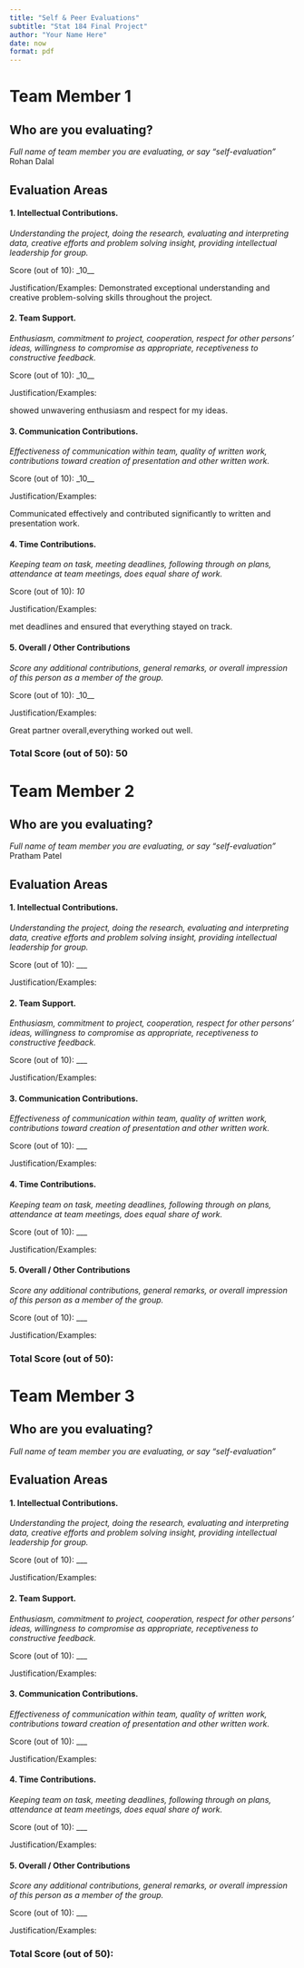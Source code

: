 ```yaml
---
title: "Self & Peer Evaluations"
subtitle: "Stat 184 Final Project"
author: "Your Name Here"
date: now
format: pdf
---
```

<!--Directions
Use this RMD template to complete peer and self evaluations for your final project. Be sure to answer all prompts for each team member and yourself. You'll upload the knitted PDF (not the RMD) to the appropriate Canvas Portal.
--->


# Team Member 1

## Who are you evaluating?

*Full name of team member you are evaluating, or say "self-evaluation"*
Rohan Dalal 

## Evaluation Areas

#### 1. Intellectual Contributions.

*Understanding the project, doing the research, evaluating and interpreting data, creative efforts and problem solving insight, providing intellectual leadership for group.* 

Score (out of 10): _10__

Justification/Examples:
Demonstrated exceptional understanding and creative problem-solving skills throughout the project.


#### 2. Team Support.

*Enthusiasm, commitment to project, cooperation, respect for other persons’ ideas, willingness to compromise as appropriate, receptiveness to constructive feedback.* 

Score (out of 10): _10__

Justification/Examples:

showed unwavering enthusiasm and respect for my ideas.

#### 3. Communication Contributions. 

*Effectiveness of communication within team, quality of written work, contributions toward creation of presentation and other written work.* 

Score (out of 10): _10__

Justification/Examples:

Communicated effectively and contributed significantly to written and presentation work.

#### 4. Time Contributions.

*Keeping team on task, meeting deadlines, following through on plans, attendance at team meetings, does equal share of work.* 

Score (out of 10): _10_

Justification/Examples:

met deadlines and ensured that everything stayed on track.


#### 5. Overall / Other Contributions

*Score any additional contributions, general remarks, or overall impression of this person as a member of the group.*

Score (out of 10): _10__

Justification/Examples:

Great partner overall,everything worked out well. 



### Total Score (out of 50): 50


# Team Member 2

## Who are you evaluating?

*Full name of team member you are evaluating, or say "self-evaluation"*
Pratham Patel

## Evaluation Areas

#### 1. Intellectual Contributions.

*Understanding the project, doing the research, evaluating and interpreting data, creative efforts and problem solving insight, providing intellectual leadership for group.* 

Score (out of 10): ___

Justification/Examples:




#### 2. Team Support.

*Enthusiasm, commitment to project, cooperation, respect for other persons’ ideas, willingness to compromise as appropriate, receptiveness to constructive feedback.* 

Score (out of 10): ___

Justification/Examples:




#### 3. Communication Contributions. 

*Effectiveness of communication within team, quality of written work, contributions toward creation of presentation and other written work.* 

Score (out of 10): ___

Justification/Examples:




#### 4. Time Contributions.

*Keeping team on task, meeting deadlines, following through on plans, attendance at team meetings, does equal share of work.* 

Score (out of 10): ___

Justification/Examples:





#### 5. Overall / Other Contributions

*Score any additional contributions, general remarks, or overall impression of this person as a member of the group.*


Score (out of 10): ___

Justification/Examples:





### Total Score (out of 50): 


# Team Member 3

## Who are you evaluating?

*Full name of team member you are evaluating, or say "self-evaluation"*


## Evaluation Areas

#### 1. Intellectual Contributions.

*Understanding the project, doing the research, evaluating and interpreting data, creative efforts and problem solving insight, providing intellectual leadership for group.* 

Score (out of 10): ___

Justification/Examples:




#### 2. Team Support.

*Enthusiasm, commitment to project, cooperation, respect for other persons’ ideas, willingness to compromise as appropriate, receptiveness to constructive feedback.* 

Score (out of 10): ___

Justification/Examples:




#### 3. Communication Contributions. 

*Effectiveness of communication within team, quality of written work, contributions toward creation of presentation and other written work.* 

Score (out of 10): ___

Justification/Examples:




#### 4. Time Contributions.

*Keeping team on task, meeting deadlines, following through on plans, attendance at team meetings, does equal share of work.* 

Score (out of 10): ___

Justification/Examples:





#### 5. Overall / Other Contributions

*Score any additional contributions, general remarks, or overall impression of this person as a member of the group.*


Score (out of 10): ___

Justification/Examples:





### Total Score (out of 50): 

